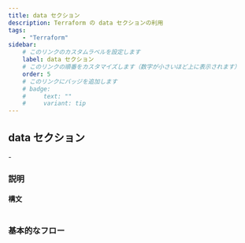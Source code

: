 ```yaml
---
title: data セクション
description: Terraform の data セクションの利用
tags:
    - "Terraform"
sidebar:
    # このリンクのカスタムラベルを設定します
    label: data セクション
    # このリンクの順番をカスタマイズします（数字が小さいほど上に表示されます）
    order: 5
    # このリンクにバッジを追加します
    # badge:
    #     text: ""
    #     variant: tip
---
```



## data セクション

<LinkPreview url="https://developer.hashicorp.com/terraform/language/data-sources" />
- <LinkPreview url="https://qiita.com/hanahagewanko/items/2e6f6d67f65175d80e68" type="inline" />

### 説明

#### 構文

```tf

```

### 基本的なフロー

